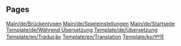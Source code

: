 
== Pages ==
[[Main/de/Brückentypen]]
[[Main/de/Spieleinstellungen]]
[[Main/de/Startseite]]
[[Template/de/Während Übersetzung]]
[[Template/de/Übersetzung]]
[[Template/en/Tradução]]
[[Template/en/Translation]]
[[Template/ko/번역]]
